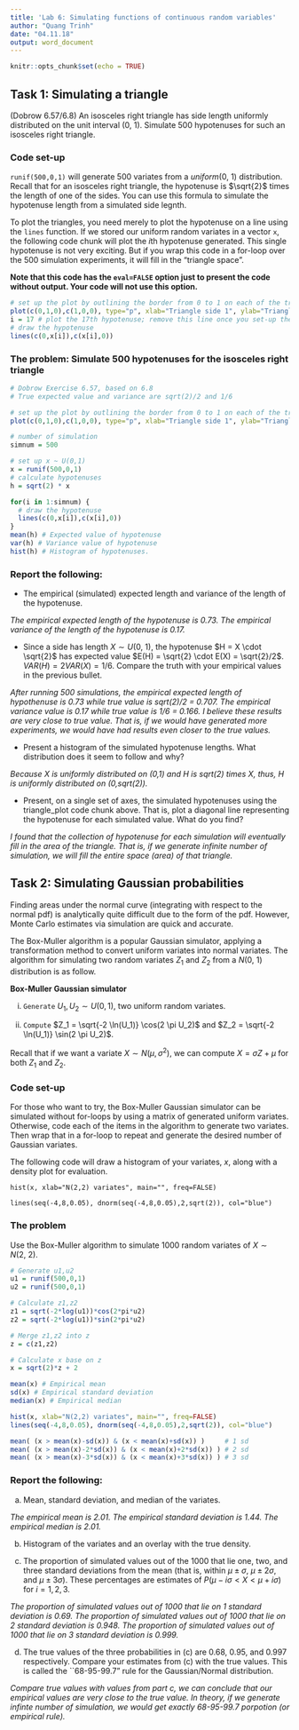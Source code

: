 ```yaml
---
title: 'Lab 6: Simulating functions of continuous random variables'
author: "Quang Trinh"
date: "04.11.18"
output: word_document
---
```


```r
knitr::opts_chunk$set(echo = TRUE)
```


## Task 1: Simulating a triangle

(Dobrow 6.57/6.8) An isosceles right triangle has side length uniformly distributed on the unit interval $(0,\ 1)$.  Simulate 500 hypotenuses for such an isosceles right triangle.

### Code set-up

`runif(500,0,1)` will generate 500 variates from a $uniform(0,\ 1)$ distribution.  Recall that for an isosceles right triangle, the hypotenuse is $\sqrt{2}$ times the length of one of the sides.  You can use this formula to simulate the hypotenuse length from a simulated side legnth.

To plot the triangles, you need merely to plot the hypotenuse on a line using the `lines` function.  If we stored our uniform random variates in a vector `x`, the following code chunk will plot the $i$th hypotenuse generated.  This single hypotenuse is not very exciting.  But if you wrap this code in a for-loop over the 500 simulation experiments, it will fill in the "triangle space".  

**Note that this code has the `eval=FALSE` option just to present the code without output.  Your code will not use this option.**

```r
# set up the plot by outlining the border from 0 to 1 on each of the triangle side 1 and side 2
plot(c(0,1,0),c(1,0,0), type="p", xlab="Triangle side 1", ylab="Triangle side 2")
i = 17 # plot the 17th hypotenuse; remove this line once you set-up the for-loop over i
# draw the hypotenuse
lines(c(0,x[i]),c(x[i],0))
```

### The problem: Simulate 500 hypotenuses for the isosceles right triangle

```r
# Dobrow Exercise 6.57, based on 6.8
# True expected value and variance are sqrt(2)/2 and 1/6

# set up the plot by outlining the border from 0 to 1 on each of the triangle side 1 and side 2
plot(c(0,1,0),c(1,0,0), type="p", xlab="Triangle side 1", ylab="Triangle side 2")

# number of simulation
simnum = 500

# set up x ~ U(0,1) 
x = runif(500,0,1)
# calculate hypotenuses
h = sqrt(2) * x

for(i in 1:simnum) {
  # draw the hypotenuse
  lines(c(0,x[i]),c(x[i],0))
}
mean(h) # Expected value of hypotenuse
var(h) # Variance value of hypotenuse
hist(h) # Histogram of hypotenuses.
```

### Report the following:

* The empirical (simulated) expected length and variance of the length of the hypotenuse.

*The empirical expected length of the hypotenuse is 0.73. The empirical variance of the length of the hypotenuse is 0.17.*

* Since a side has length $X \sim U(0,\ 1)$, the hypotenuse $H = X \cdot \sqrt{2}$ has expected value $E(H) = \sqrt{2} \cdot E(X) = \sqrt{2}/2$.  $VAR(H) = 2 VAR(X) = 1/6$.  Compare the truth with your empirical values in the previous bullet.

*After running 500 simulations, the empirical expected length of hypothenuse is 0.73 while true value is sqrt(2)/2 = 0.707. The empirical variance value is 0.17 while true value is 1/6 = 0.166. I believe these results are very close to true value. That is, if we would have generated more experiments, we would have had results even closer to the true values.*

* Present a histogram of the simulated hypotenuse lengths.  What distribution does it seem to follow and why?

*Because X is uniformly distributed on (0,1) and H is sqrt(2) times X, thus, H is uniformly distributed on (0,sqrt(2)).*

* Present, on a single set of axes, the simulated hypotenuses using the triangle_plot code chunk above.  That is, plot a diagonal line representing the hypotenuse for each simulated value.  What do you find?  

*I found that the collection of hypotenuse for each simulation will eventually fill in the area of the triangle. That is, if we generate infinite number of simulation, we will fill the entire space (area) of that triangle.*


\vfill

## Task 2: Simulating Gaussian probabilities

Finding areas under the normal curve (integrating with respect to the normal pdf) is analytically quite difficult due to the form of the pdf.  However, Monte Carlo estimates via simulation are quick and accurate.

The Box-Muller algorithm is a popular Gaussian simulator, applying a transformation method to convert uniform variates into normal variates.  The algorithm for simulating two random variates $Z_1$ and $Z_2$ from a $N(0,\ 1)$ distribution is as follow.

**Box-Muller Gaussian simulator**

i. `Generate` $U_1, U_2 \sim U(0,1)$, two uniform random variates.

ii. `Compute` $Z_1 = \sqrt{-2 \ln(U_1)} \cos(2 \pi U_2)$ and $Z_2 = \sqrt{-2 \ln(U_1)} \sin(2 \pi U_2)$.

Recall that if we want a variate $X \sim N(\mu, \sigma^2)$, we can compute $X = \sigma Z + \mu$ for both $Z_1$ and $Z_2$.

### Code set-up

For those who want to try, the Box-Muller Gaussian simulator can be simulated without for-loops by using a matrix of generated uniform variates.  Otherwise, code each of the items in the algorithm to generate two variates.  Then wrap that in a for-loop to repeat and generate the desired number of Gaussian variates.

The following code will draw a histogram of your variates, $x$, along with a density plot for evaluation.

`hist(x, xlab="N(2,2) variates", main="", freq=FALSE)`

`lines(seq(-4,8,0.05), dnorm(seq(-4,8,0.05),2,sqrt(2)), col="blue")`

### The problem

Use the Box-Muller algorithm to simulate 1000 random variates of $X \sim N(2,\ 2)$.  
```r
# Generate u1,u2
u1 = runif(500,0,1)
u2 = runif(500,0,1)

# Calculate z1,z2
z1 = sqrt(-2*log(u1))*cos(2*pi*u2)
z2 = sqrt(-2*log(u1))*sin(2*pi*u2)

# Merge z1,z2 into z
z = c(z1,z2)

# Calculate x base on z
x = sqrt(2)*z + 2

mean(x) # Empirical mean
sd(x) # Empirical standard deviation
median(x) # Empirical median

hist(x, xlab="N(2,2) variates", main="", freq=FALSE)
lines(seq(-4,8,0.05), dnorm(seq(-4,8,0.05),2,sqrt(2)), col="blue")

mean( (x > mean(x)-sd(x)) & (x < mean(x)+sd(x)) )     # 1 sd
mean( (x > mean(x)-2*sd(x)) & (x < mean(x)+2*sd(x)) ) # 2 sd
mean( (x > mean(x)-3*sd(x)) & (x < mean(x)+3*sd(x)) ) # 3 sd

```

### Report the following:

a) Mean, standard deviation, and median of the variates. 

*The empirical mean is 2.01. The empirical standard deviation is 1.44. The empirical median is 2.01.*

b) Histogram of the variates and an overlay with the true density.

c) The proportion of simulated values out of the 1000 that lie one, two, and three standard deviations from the mean (that is, within $\mu \pm \sigma$, $\mu \pm 2 \sigma$, and $\mu \pm 3 \sigma$).  These percentages are estimates of $P(\mu - i \sigma < X < \mu + i \sigma)$ for $i = 1, 2, 3$.

*The proportion of simulated values out of 1000 that lie on 1 standard deviation is 0.69.*
*The proportion of simulated values out of 1000 that lie on 2 standard deviation is 0.948.*
*The proportion of simulated values out of 1000 that lie on 3 standard deviation is 0.999.*

d) The true values of the three probabilities in (c) are 0.68, 0.95, and 0.997 respectively.  Compare your estimates from (c) with the true values.  This is called the ``68-95-99.7" rule for the Gaussian/Normal distribution.

*Compare true values with values from part c, we can conclude that our empirical values are very close to the true value. In theory, if we generate infinte number of simulation, we would get exactly 68-95-99.7 porpotion (or empirical rule).*

